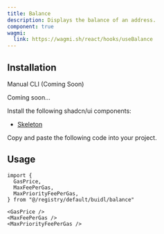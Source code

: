 ```yaml
---
title: Balance
description: Displays the balance of an address.
component: true
wagmi:
  link: https://wagmi.sh/react/hooks/useBalance
---
```


<ComponentPreview
  name="balance-demo"
  className="[&_.preview>[data-orientation=vertical]]:sm:max-w-[70%]"
/>

## Installation

<Tabs defaultValue="manual">

<TabsList>
  <TabsTrigger value="manual">Manual</TabsTrigger>
  <TabsTrigger disabled={true} value="cli">
    CLI (Coming Soon)
  </TabsTrigger>
</TabsList>

<TabsContent value="cli">

<Steps>

<Step>Coming soon...</Step>

</Steps>

</TabsContent>

<TabsContent value="manual">

<Steps>

<Step>Install the following shadcn/ui components:</Step>

- [Skeleton](https://ui.shadcn.com/docs/components/skeleton)

<Step>Copy and paste the following code into your project.</Step>

<ComponentSource name="balance" />

</Steps>

</TabsContent>

</Tabs>

## Usage

```tsx
import {
  GasPrice,
  MaxFeePerGas,
  MaxPriorityFeePerGas,
} from "@/registry/default/buidl/balance"
```

```tsx
<GasPrice />
<MaxFeePerGas />
<MaxPriorityFeePerGas />
```
